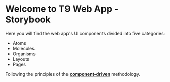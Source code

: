
<Meta title="Project/Introduction" />

# Welcome to T9 Web App - Storybook

Here you will find the web app's UI components divided into five categories:

- Atoms
- Molecules
- Organisms
- Layouts
- Pages

Following the principles of the [**component-driven**](https://componentdriven.org) methodology.

